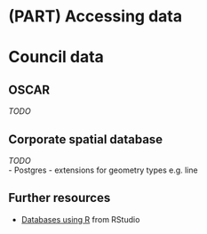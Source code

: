# (PART) Accessing data {.unnumbered}

# Council data {#databases}

## OSCAR

_TODO_

## Corporate spatial database

_TODO_  
 - Postgres - extensions for geometry types e.g. line


## Further resources  

-   [Databases using R](https://db.rstudio.com/getting-started/connect-to-database/) from RStudio  